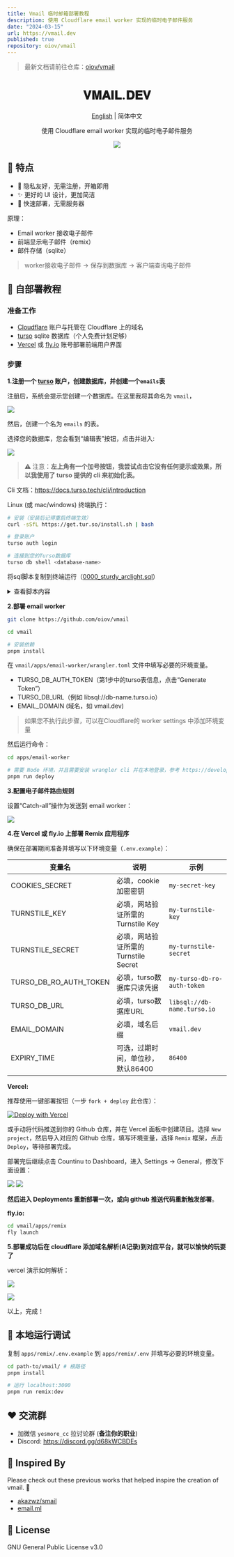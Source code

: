 ```yaml
---
title: Vmail 临时邮箱部署教程
description: 使用 Cloudflare email worker 实现的临时电子邮件服务
date: "2024-03-15"
url: https://vmail.dev
published: true
repository: oiov/vmail
---
```


> 最新文档请前往仓库：[oiov/vmail](https://github.com/oiov/vmail)


<div align="center">
  <h1>𝐕𝐌𝐀𝐈𝐋.𝐃𝐄𝐕</h1>
  <p><a href="https://github.com/oiov/vmail/blob/main/README_en.md">English</a> | 简体中文</p>
  <p>使用 Cloudflare email worker 实现的临时电子邮件服务</p>
  <img src="https://img.inke.app/file/beb0212f96c6cd37eaeb8.jpg"/>
</div>

## 🌈 特点

- 🎯 隐私友好，无需注册，开箱即用
- ✨ 更好的 UI 设计，更加简洁
- 🚀 快速部署，无需服务器

原理：

- Email worker 接收电子邮件
- 前端显示电子邮件（remix）
- 邮件存储（sqlite）

> worker接收电子邮件 -> 保存到数据库 -> 客户端查询电子邮件

## 👋 自部署教程

### 准备工作

- [Cloudflare](https://dash.cloudflare.com/) 账户与托管在 Cloudflare 上的域名
- [turso](https://turso.tech) sqlite 数据库（个人免费计划足够）
- [Vercel](https://vercel.com) 或 [fly.io](https://fly.io) 账号部署前端用户界面

### 步骤

**1.注册一个 [turso](https://turso.tech) 账户，创建数据库，并创建一个`emails`表**

注册后，系统会提示您创建一个数据库。在这里我将其命名为 `vmail`，

![](https://img.inke.app/file/3773b481c78c9087140b1.png) 

然后，创建一个名为 `emails` 的表。

选择您的数据库，您会看到“编辑表”按钮，点击并进入:

![](https://img.inke.app/file/d49086f9b450edd5a2cef.png) 

> ⚠️ 注意：**左上角有一个加号按钮，我尝试点击它没有任何提示或效果，所以我使用了 turso 提供的 cli 来初始化表。**

Cli 文档：https://docs.turso.tech/cli/introduction 

Linux (或 mac/windows) 终端执行：

```bash
# 安装（安装后记得重启终端生效）
curl -sSfL https://get.tur.so/install.sh | bash

# 登录账户
turso auth login

# 连接到您的Turso数据库
turso db shell <database-name>
```

将sql脚本复制到终端运行（[0000_sturdy_arclight.sql](packages/database/drizzle/0000_sturdy_arclight.sql)）

<details>
<summary>查看脚本内容</summary>
<pre >
CREATE TABLE `emails` (
 `id` text PRIMARY KEY NOT NULL,
 `message_from` text NOT NULL,
 `message_to` text NOT NULL,
 `headers` text NOT NULL,
 `from` text NOT NULL,
 `sender` text,
 `reply_to` text,
 `delivered_to` text,
 `return_path` text,
 `to` text,
 `cc` text,
 `bcc` text,
 `subject` text,
 `message_id` text NOT NULL,
 `in_reply_to` text,
 `references` text,
 `date` text,
 `html` text,
 `text` text,
 `created_at` integer NOT NULL,
 `updated_at` integer NOT NULL
);
</pre>
</details>

**2.部署 email worker**

```bash
git clone https://github.com/oiov/vmail

cd vmail

# 安装依赖
pnpm install
```

在 `vmail/apps/email-worker/wrangler.toml` 文件中填写必要的环境变量。

- TURSO_DB_AUTH_TOKEN（第1步中的turso表信息，点击“Generate Token”）
- TURSO_DB_URL（例如 libsql://db-name.turso.io）
- EMAIL_DOMAIN (域名，如 vmail.dev)
  
> 如果您不执行此步骤，可以在Cloudflare的 worker settings 中添加环境变量

然后运行命令：

```bash
cd apps/email-worker

# 需要 Node 环境，并且需要安装 wrangler cli 并在本地登录，参考 https://developers.cloudflare.com/workers/wrangler/install-and-update
pnpm run deploy
```

**3.配置电子邮件路由规则**

设置“Catch-all”操作为发送到 email worker：

![](https://img.inke.app/file/fa39163411cd35fad0a7f.png) 

**4.在 Vercel 或 fly.io 上部署 Remix 应用程序**

确保在部署期间准备并填写以下环境变量（`.env.example`）：

| 变量名                 | 说明                                 | 示例                        |
| ---------------------- | ------------------------------------ | --------------------------- |
| COOKIES_SECRET         | 必填，cookie加密密钥                 | `my-secret-key`             |
| TURNSTILE_KEY          | 必填，网站验证所需的Turnstile Key    | `my-turnstile-key`          |
| TURNSTILE_SECRET       | 必填，网站验证所需的Turnstile Secret | `my-turnstile-secret`       |
| TURSO_DB_RO_AUTH_TOKEN | 必填，turso数据库只读凭据            | `my-turso-db-ro-auth-token` |
| TURSO_DB_URL           | 必填，turso数据库URL                 | `libsql://db-name.turso.io` |
| EMAIL_DOMAIN           | 必填，域名后缀                       | `vmail.dev`                 |
| EXPIRY_TIME            | 可选，过期时间，单位秒，默认86400    | `86400`                     |

**Vercel:** 

推荐使用一键部署按钮（一步 `fork + deploy` 此仓库）：

[![Deploy with Vercel](https://vercel.com/button)](https://vercel.com/new/clone?repository-url=https%3A%2F%2Fgitlab.com%2Funvc%2Fvmail&env=COOKIES_SECRET&env=TURNSTILE_KEY&env=TURNSTILE_SECRET&env=TURSO_DB_RO_AUTH_TOKEN&env=TURSO_DB_URL&env=EMAIL_DOMAIN&project-name=vmail&repository-name=vmail)

或手动将代码推送到你的 Github 仓库，并在 Vercel 面板中创建项目。选择 `New project`，然后导入对应的 Github 仓库，填写环境变量，选择 `Remix` 框架，点击 `Deploy`，等待部署完成。

部署完后继续点击 Countinu to Dashboard，进入 Settings -> General，修改下面设置：

![](https://img.inke.app/file/573f842ccbefdf8daf319.png)
![](https://img.inke.app/file/36c1566d8c27735bb097d.png)

**然后进入 Deployments 重新部署一次，或向 github 推送代码重新触发部署**。

**fly.io:** 

```bash
cd vmail/apps/remix 
fly launch
```
  
**5.部署成功后在 cloudflare 添加域名解析(A记录)到对应平台，就可以愉快的玩耍了**

vercel 演示如何解析：

![](https://img.inke.app/file/245b71636cd16afcf93c7.png)

![](https://img.inke.app/file/e10af19334fd6a13b7d2e.png)

以上，完成！

## 🔨 本地运行调试

复制 `apps/remix/.env.example` 到 `apps/remix/.env` 并填写必要的环境变量。

```bash
cd path-to/vmail/ # 根路径
pnpm install

# 运行 localhost:3000
pnpm run remix:dev
```

## ❤️ 交流群

- 加微信 `yesmore_cc` 拉讨论群 (**备注你的职业**)
- Discord: https://discord.gg/d68kWCBDEs

## 🎨 Inspired By

Please check out these previous works that helped inspire the creation of vmail. 🙏

- [akazwz/smail](https://github.com/akazwz/smail)
- [email.ml](email.ml)

## 📝 License

GNU General Public License v3.0